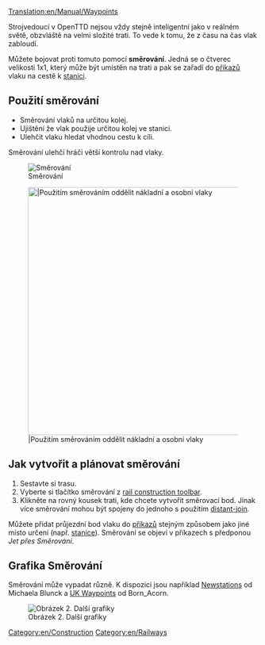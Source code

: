 [[Translation:en/Manual/Waypoints]]

Strojvedoucí v OpenTTD nejsou vždy stejně inteligentní jako v reálném světě, obzvláště na velmi složité trati. To vede k tomu, že z času na čas vlak zabloudí.

Můžete bojovat proti tomuto pomocí '''směrování'''. Jedná se o čtverec velikosti 1x1, který může být umístěn na trati a pak se zařadí do [[en/orders|příkazů]] vlaku na cestě k [[en/station|stanici]].

==Použití směrování==

* Směrování vlaků na určitou kolej.
* Ujištění že vlak použije určitou kolej ve stanici.
* Ulehčit vlaku hledat vhodnou cestu k cíli.

Směrování ulehčí hráči větší kontrolu nad vlaky.

[[File:en/Checkpoints.png|center|frame|Směrování]]

[[File:en/waypoints.png|center|thumb|500px||Použitím směrováním oddělit nákladní a osobní vlaky]]

==Jak vytvořit a plánovat směrování==

# Sestavte si trasu.
# Vyberte si tlačítko směrování z [[en/Manual/Railway construction#Railway construction toolbar|rail construction toolbar]].
# Klikněte na rovný kousek trati, kde chcete vytvořit směrovací bod. Jinak více směrování mohou být spojeny do jednoho s použitím [[en/Archive/Manual/Settings/Distant-join stations|distant-join]].

Můžete přidat průjezdní bod vlaku do [[en/orders|příkazů]] stejným způsobem jako jiné místo určení (např. [[en/station|stanice]]). Směrování se objeví v příkazech s předponou ''Jet přes Směrování''.

==Grafika Směrování==
Směrování může vypadat různě. K dispozici jsou například [http://grfcrawler.tt-forums.net/details.php?do=details&id=13 Newstations] od Michaela Blunck a [http://grfcrawler.tt-forums.net/details.php?do=details&id=104 UK Waypoints] od Born_Acorn.

[[File:en/Newgrfwayp.png|center|frame|Obrázek 2. Další grafiky]]

[[Category:en/Construction]]
[[Category:en/Railways]]